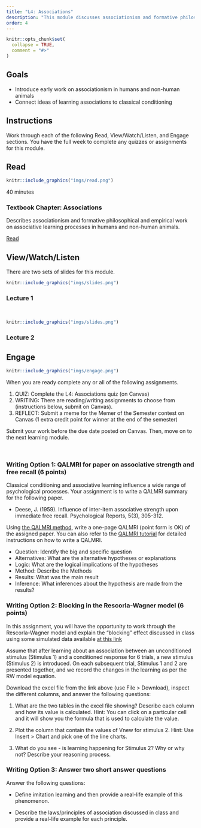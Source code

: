 ```yaml
---
title: "L4: Associations"
description: "This module discusses associationism and formative philosophical and empirical work on associative learning processes in humans and non-human animals."
order: 4
---
```


```r
knitr::opts_chunk$set(
  collapse = TRUE,
  comment = "#>"
)
```

## Goals

- Introduce early work on associationism in humans and non-human animals
- Connect ideas of learning associations to classical conditioning


## Instructions 

Work through each of the following Read, View/Watch/Listen, and Engage sections. You have the full week to complete any quizzes or assignments for this module.

## Read 

:::::{.card .border .border-2 .border-info .mb-3}
:::: {.grid .g-0}
::: {.g-col-3}
:::: {.card-body}

```r
knitr::include_graphics("imgs/read.png")
```

40 minutes

::::
:::

::: {.g-col-9}
:::: {.card-body}
### Textbook Chapter: Associations

Describes associationism and formative philosophical and empirical work on associative learning processes in humans and non-human animals.

<a class="btn btn-outline-info" href="https://teaching-me.github.io/cognition/textbook/C5_Associations.html" role="button">Read</a>
::::
:::
::::
:::::


## View/Watch/Listen {.mt-5}

There are two sets of slides for this module.

:::::{.card .border .border-2 .border-info .mb-3}
:::: {.grid .g-0}
::: {.g-col-3}
:::: {.card-body}

```r
knitr::include_graphics("imgs/slides.png")
```

::::
:::

::: {.g-col-9}
:::: {.card-body}
### Lecture 1
<br>
<!--
<a class="btn btn-outline-info" href="https://teaching-me.github.io/cognition/slides/L4_associations_1.pdf" role="button">Slides</a>
!-->
::::
:::
::::
:::::

:::::{.card .border .border-2 .border-info .mb-3}
:::: {.grid .g-0}
::: {.g-col-3}
:::: {.card-body}

```r
knitr::include_graphics("imgs/slides.png")
```



::::
:::

::: {.g-col-9}
:::: {.card-body}
### Lecture 2
<!--
<a class="btn btn-outline-info" href="https://teaching-me.github.io/cognition/slides/L4_associations_2.pdf" role="button">Slides</a>

!-->
::::
:::
::::
:::::

## Engage {.mt-5}

:::::{.card .border .border-2 .border-info}
:::: {.grid .g-0}
::: {.g-col-3}
:::: {.card-body}

```r
knitr::include_graphics("imgs/engage.png")
```


::::
:::

::: {.g-col-9}
:::: {.card-body}

When you are ready complete any or all of the following assignments.

1. QUIZ: Complete the L4: Associations quiz (on Canvas)
2. WRITING: There are reading/writing assignments to choose from (instructions below, submit on Canvas).
3. REFLECT: Submit a meme for the Memer of the Semester contest on Canvas (1 extra credit point for winner at the end of the semester)

Submit your work before the due date posted on Canvas. Then, move on to the next learning module.
::::
:::
::::
:::::

<br>

### Writing Option 1: QALMRI for paper on associative strength and free recall (6 points)

Classical conditioning and associative learning influence a wide range of psychological processes. Your assignment is to write a QALMRI summary for the following paper.

- Deese, J. (1959). Influence of inter-item associative strength upon immediate free recall. Psychological Reports, 5(3), 305-312.

Using [the QALMRI method](https://teaching-me.github.io/cognition/textbook/C1_What_is_Cognition.html#the-qalmri-method), write a one-page QALMRI (point form is OK) of the assigned paper. You can also refer to the [QALMRI tutorial](https://teaching-me.github.io/cognition/articles/modules/QALMRI.html) for detailed instructions on how to write a QALMRI.

- Question: Identify the big and specific question
- Alternatives: What are the alternative hypotheses or explanations
- Logic: What are the logical implications of the hypotheses
- Method: Describe the Methods
- Results: What was the main result
- Inference: What inferences about the hypothesis are made from the results?

### Writing Option 2: Blocking in the Rescorla-Wagner model (6 points)

In this assignment, you will have the opportunity to work through the Rescorla-Wagner model and explain the "blocking" effect discussed in class using some simulated data available [at this link](https://docs.google.com/spreadsheets/d/1xiNoRbGkSoAJeyIjLADINKyzGXW03kY_/edit?usp=share_link&ouid=114230382498081849934&rtpof=true&sd=true) 

Assume that after learning about an association between an unconditioned stimulus (Stimulus 1) and a conditioned response for 6 trials, a new stimulus (Stimulus 2) is introduced. On each subsequent trial, Stimulus 1 and 2 are presented together, and we record the changes in the learning as per the RW model equation. 

Download the excel file from the link above (use File > Download), inspect the different columns, and answer the following questions:

1. What are the two tables in the excel file showing? Describe each column and how its value is calculated. Hint: You can click on a particular cell and it will show you the formula that is used to calculate the value.

2. Plot the column that contain the values of Vnew for stimulus 2. Hint: Use Insert > Chart and pick one of the line charts.

3. What do you see - is learning happening for Stimulus 2? Why or why not? Describe your reasoning process. 


### Writing Option 3: Answer two short answer questions

Answer the following questions:

- Define imitation learning and then provide a real-life example of this phenomenon.

- Describe the laws/principles of association discussed in class and provide a real-life example for each principle.





